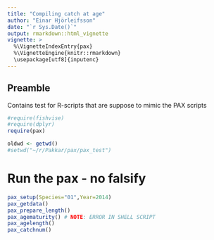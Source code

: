 ```yaml
---
title: "Compiling catch at age"
author: "Einar Hjörleifsson"
date: "`r Sys.Date()`"
output: rmarkdown::html_vignette
vignette: >
  %\VignetteIndexEntry{pax}
  %\VignetteEngine{knitr::rmarkdown}
  \usepackage[utf8]{inputenc}
---
```


## Preamble

Contains test for R-scripts that are suppose to mimic the PAX scripts

```r
#require(fishvise)
#require(dplyr)
require(pax)

oldwd <- getwd()
#setwd("~/r/Pakkar/pax/pax_test")
```

# Run the pax - no falsify

```r
pax_setup(Species="01",Year=2014)
pax_getdata()
pax_prepare_length()
pax_agematurity() # NOTE: ERROR IN SHELL SCRIPT
pax_agelength()
pax_catchnum()
```

